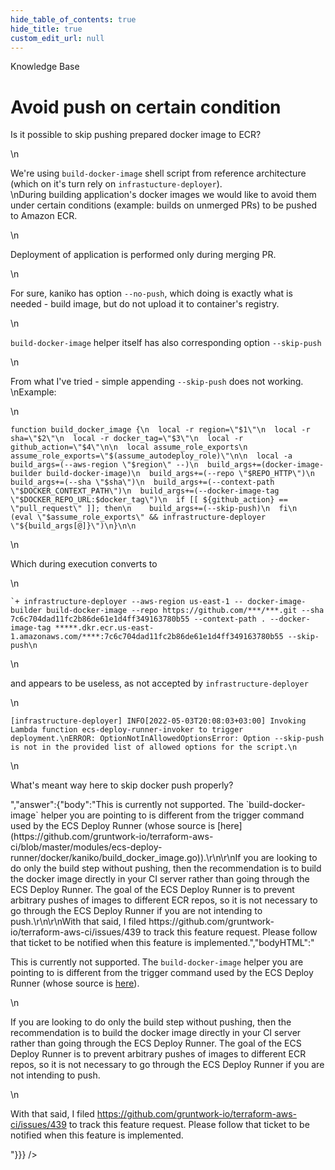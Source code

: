 ```yaml
---
hide_table_of_contents: true
hide_title: true
custom_edit_url: null
---
```



<CenterLayout>
<span className="searchCategory">Knowledge Base</span>
<h1>Avoid push on certain condition</h1>
<GitHub discussion={{"id":"D_kwDOF8slf84APcxw","number":403,"author":{"login":"liashukvladyslav"},"title":"Avoid push on certain condition","body":"Is it possible to skip pushing prepared docker image to ECR? \r\n\r\nWe're using `build-docker-image` shell script from reference architecture (which on it's turn rely on `infrastucture-deployer`). \r\nDuring building application's docker images we would like to avoid them under certain conditions (example: builds on unmerged PRs) to be pushed to Amazon ECR. \r\n\r\nDeployment of application is performed only during merging PR. \r\n\r\n For sure, kaniko has option `--no-push`, which doing is exactly what is needed - build image, but do not upload it to container's registry.\r\n \r\n`build-docker-image` helper itself has also corresponding option `--skip-push`\r\n \r\n From what I've tried - simple appending `--skip-push` does not working.\r\n Example:\r\n\r\n```\r\nfunction build_docker_image {\r\n  local -r region=\"$1\"\r\n  local -r sha=\"$2\"\r\n  local -r docker_tag=\"$3\"\r\n  local -r github_action=\"$4\"\r\n\r\n  local assume_role_exports\r\n  assume_role_exports=\"$(assume_autodeploy_role)\"\r\n\r\n  local -a build_args=(--aws-region \"$region\" --)\r\n  build_args+=(docker-image-builder build-docker-image)\r\n  build_args+=(--repo \"$REPO_HTTP\")\r\n  build_args+=(--sha \"$sha\")\r\n  build_args+=(--context-path \"$DOCKER_CONTEXT_PATH\")\r\n  build_args+=(--docker-image-tag \"$DOCKER_REPO_URL:$docker_tag\")\r\n  if [[ ${github_action} == \"pull_request\" ]]; then\r\n    build_args+=(--skip-push)\r\n  fi\r\n  (eval \"$assume_role_exports\" && infrastructure-deployer \"${build_args[@]}\")\r\n}\r\n\r\n```\r\n\r\nWhich during execution converts to \r\n ```\r\n `+ infrastructure-deployer --aws-region us-east-1 -- docker-image-builder build-docker-image --repo https://github.com/***/***.git --sha 7c6c704dad11fc2b86de61e1d4ff349163780b55 --context-path . --docker-image-tag *****.dkr.ecr.us-east-1.amazonaws.com/****:7c6c704dad11fc2b86de61e1d4ff349163780b55 --skip-push\r\n ```\r\n and appears to be useless, as not accepted by `infrastructure-deployer`\r\n \r\n ```\r\n [infrastructure-deployer] INFO[2022-05-03T20:08:03+03:00] Invoking Lambda function ecs-deploy-runner-invoker to trigger deployment.\r\nERROR: OptionNotInAllowedOptionsError: Option --skip-push is not in the provided list of allowed options for the script.\r\n ```\r\n \r\n What's meant way here to skip docker push properly?","bodyHTML":"<p dir=\"auto\">Is it possible to skip pushing prepared docker image to ECR?</p>\n<p dir=\"auto\">We're using <code class=\"notranslate\">build-docker-image</code> shell script from reference architecture (which on it's turn rely on <code class=\"notranslate\">infrastucture-deployer</code>).<br>\nDuring building application's docker images we would like to avoid them under certain conditions (example: builds on unmerged PRs) to be pushed to Amazon ECR.</p>\n<p dir=\"auto\">Deployment of application is performed only during merging PR.</p>\n<p dir=\"auto\">For sure, kaniko has option <code class=\"notranslate\">--no-push</code>, which doing is exactly what is needed - build image, but do not upload it to container's registry.</p>\n<p dir=\"auto\"><code class=\"notranslate\">build-docker-image</code> helper itself has also corresponding option <code class=\"notranslate\">--skip-push</code></p>\n<p dir=\"auto\">From what I've tried - simple appending <code class=\"notranslate\">--skip-push</code> does not working.<br>\nExample:</p>\n<div class=\"snippet-clipboard-content notranslate position-relative overflow-auto\" data-snippet-clipboard-copy-content=\"function build_docker_image {\n  local -r region=&quot;$1&quot;\n  local -r sha=&quot;$2&quot;\n  local -r docker_tag=&quot;$3&quot;\n  local -r github_action=&quot;$4&quot;\n\n  local assume_role_exports\n  assume_role_exports=&quot;$(assume_autodeploy_role)&quot;\n\n  local -a build_args=(--aws-region &quot;$region&quot; --)\n  build_args+=(docker-image-builder build-docker-image)\n  build_args+=(--repo &quot;$REPO_HTTP&quot;)\n  build_args+=(--sha &quot;$sha&quot;)\n  build_args+=(--context-path &quot;$DOCKER_CONTEXT_PATH&quot;)\n  build_args+=(--docker-image-tag &quot;$DOCKER_REPO_URL:$docker_tag&quot;)\n  if [[ ${github_action} == &quot;pull_request&quot; ]]; then\n    build_args+=(--skip-push)\n  fi\n  (eval &quot;$assume_role_exports&quot; &amp;&amp; infrastructure-deployer &quot;${build_args[@]}&quot;)\n}\n\"><pre class=\"notranslate\"><code>function build_docker_image {\n  local -r region=\"$1\"\n  local -r sha=\"$2\"\n  local -r docker_tag=\"$3\"\n  local -r github_action=\"$4\"\n\n  local assume_role_exports\n  assume_role_exports=\"$(assume_autodeploy_role)\"\n\n  local -a build_args=(--aws-region \"$region\" --)\n  build_args+=(docker-image-builder build-docker-image)\n  build_args+=(--repo \"$REPO_HTTP\")\n  build_args+=(--sha \"$sha\")\n  build_args+=(--context-path \"$DOCKER_CONTEXT_PATH\")\n  build_args+=(--docker-image-tag \"$DOCKER_REPO_URL:$docker_tag\")\n  if [[ ${github_action} == \"pull_request\" ]]; then\n    build_args+=(--skip-push)\n  fi\n  (eval \"$assume_role_exports\" &amp;&amp; infrastructure-deployer \"${build_args[@]}\")\n}\n\n</code></pre></div>\n<p dir=\"auto\">Which during execution converts to</p>\n<div class=\"snippet-clipboard-content notranslate position-relative overflow-auto\" data-snippet-clipboard-copy-content=\"`+ infrastructure-deployer --aws-region us-east-1 -- docker-image-builder build-docker-image --repo https://github.com/***/***.git --sha 7c6c704dad11fc2b86de61e1d4ff349163780b55 --context-path . --docker-image-tag *****.dkr.ecr.us-east-1.amazonaws.com/****:7c6c704dad11fc2b86de61e1d4ff349163780b55 --skip-push\"><pre class=\"notranslate\"><code>`+ infrastructure-deployer --aws-region us-east-1 -- docker-image-builder build-docker-image --repo https://github.com/***/***.git --sha 7c6c704dad11fc2b86de61e1d4ff349163780b55 --context-path . --docker-image-tag *****.dkr.ecr.us-east-1.amazonaws.com/****:7c6c704dad11fc2b86de61e1d4ff349163780b55 --skip-push\n</code></pre></div>\n<p dir=\"auto\">and appears to be useless, as not accepted by <code class=\"notranslate\">infrastructure-deployer</code></p>\n<div class=\"snippet-clipboard-content notranslate position-relative overflow-auto\" data-snippet-clipboard-copy-content=\"[infrastructure-deployer] INFO[2022-05-03T20:08:03+03:00] Invoking Lambda function ecs-deploy-runner-invoker to trigger deployment.\nERROR: OptionNotInAllowedOptionsError: Option --skip-push is not in the provided list of allowed options for the script.\"><pre class=\"notranslate\"><code>[infrastructure-deployer] INFO[2022-05-03T20:08:03+03:00] Invoking Lambda function ecs-deploy-runner-invoker to trigger deployment.\nERROR: OptionNotInAllowedOptionsError: Option --skip-push is not in the provided list of allowed options for the script.\n</code></pre></div>\n<p dir=\"auto\">What's meant way here to skip docker push properly?</p>","answer":{"body":"This is currently not supported. The `build-docker-image` helper you are pointing to is different from the trigger command used by the ECS Deploy Runner (whose source is [here](https://github.com/gruntwork-io/terraform-aws-ci/blob/master/modules/ecs-deploy-runner/docker/kaniko/build_docker_image.go)).\r\n\r\nIf you are looking to do only the build step without pushing, then the recommendation is to build the docker image directly in your CI server rather than going through the ECS Deploy Runner. The goal of the ECS Deploy Runner is to prevent arbitrary pushes of images to different ECR repos, so it is not necessary to go through the ECS Deploy Runner if you are not intending to push.\r\n\r\nWith that said, I filed https://github.com/gruntwork-io/terraform-aws-ci/issues/439 to track this feature request. Please follow that ticket to be notified when this feature is implemented.","bodyHTML":"<p dir=\"auto\">This is currently not supported. The <code class=\"notranslate\">build-docker-image</code> helper you are pointing to is different from the trigger command used by the ECS Deploy Runner (whose source is <a href=\"https://github.com/gruntwork-io/terraform-aws-ci/blob/master/modules/ecs-deploy-runner/docker/kaniko/build_docker_image.go\">here</a>).</p>\n<p dir=\"auto\">If you are looking to do only the build step without pushing, then the recommendation is to build the docker image directly in your CI server rather than going through the ECS Deploy Runner. The goal of the ECS Deploy Runner is to prevent arbitrary pushes of images to different ECR repos, so it is not necessary to go through the ECS Deploy Runner if you are not intending to push.</p>\n<p dir=\"auto\">With that said, I filed <a href=\"https://github.com/gruntwork-io/terraform-aws-ci/issues/439\">https://github.com/gruntwork-io/terraform-aws-ci/issues/439</a> to track this feature request. Please follow that ticket to be notified when this feature is implemented.</p>"}}} />

</CenterLayout>
  

<!-- ##DOCS-SOURCER-START
{
  "sourcePlugin": "github-discussions",
  "hash": "c3dacebba4011bf7a52b4810912d79e7"
}
##DOCS-SOURCER-END -->
